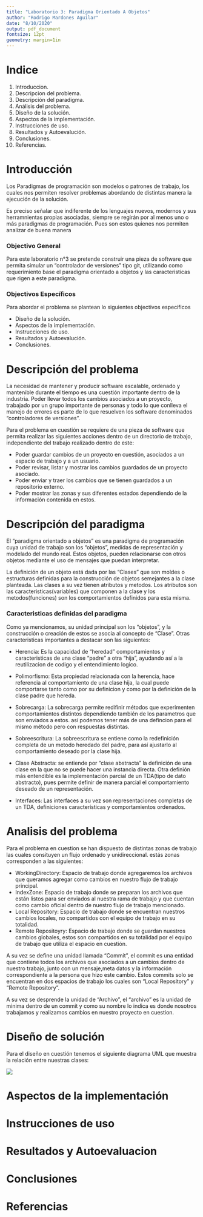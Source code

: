 ```yaml
---
title: "Laboratorio 3: Paradigma Orientado A Objetos"
author: "Rodrigo Mardones Aguilar"
date: "8/10/2020"
output: pdf_document
fontsize: 12pt
geometry: margin=1in
---
```



\newpage 

# Indice

1. Introduccion.
2. Descripcion del problema.
3. Descripción del paradigma.
4. Análisis del problema.
5. Diseño de la solución.
6. Aspectos de la implementación.
7. Instrucciones de uso.
7. Resultados y Autoevalución.
8. Conclusiones.
9. Referencias.


\newpage 

# Introducción

Los Paradigmas de programación son modelos o patrones de trabajo, los cuales nos permiten resolver problemas abordando de distintas manera la ejecución de la solución.

Es preciso señalar que indiferente de los lenguajes nuevos, modernos y sus herramnientas propias asociadas, siempre se regirán por al menos uno o más paradigmas de programación. Pues son estos quienes nos permiten analizar de buena manera 


### Objectivo General

Para este laboratorio n°3 se pretende construir una pieza de software que permita simular un "controlador de versiones" tipo git, utilizando como requerimiento base el paradigma orientado a objetos y las caracteristicas que rigen a este paradigma. 

### Objectivos Específicos

Para abordar el problema se plantean lo siguientes objectivos especificos

* Diseño de la solución.
* Aspectos de la implementación.
* Instrucciones de uso.
* Resultados y Autoevalución.
* Conclusiones.


\newpage

# Descripción del problema

La necesidad de mantener y producir software escalable, ordenado y mantenible durante el tiempo es una cuestión importante dentro de la industria. Poder llevar todos los cambios asociados a un proyecto, trabajado por un grupo importante de personas y todo lo que conlleva el manejo de errores es parte de lo que resuelven los software denominados "controladores de versiones".

Para el problema en cuestión se requiere de una pieza de software que permita realizar las siguientes acciones dentro de un directorio de trabajo, independiente del trabajo realizado dentro de este:

* Poder guardar cambios de un proyecto en cuestión, asociados a un espacio de trabajo y a un usuario.
* Poder revisar, listar y mostrar los cambios guardados de un proyecto asociado.
* Poder enviar y traer los cambios que se tienen guardados a un repositorio externo.
* Poder mostrar las zonas y sus diferentes estados dependiendo de la información contenida en estos.

\newpage

# Descripción del paradigma

El "paradigma orientado a objetos" es una paradigma de programación cuya unidad de trabajo son los "objetos", medidas de representación y modelado del mundo real. Estos objetos, pueden relacionarse con otros objetos mediante el uso de mensajes que puedan interpretar.

La definición de un objeto está dada por las "Clases" que son moldes o estructuras definidas para la construcción de objetos semejantes a la clase planteada. Las clases a su vez tienen atributos y metodos. Los atributos son las caracteristicas(variables) que componen a la clase y los metodos(funciones) son los comportamientos definidos para esta misma.

### Caracteristicas definidas del paradigma

Como ya mencionamos, su unidad principal son los "objetos", y la construcción o creación de estos se asocia al concepto de "Clase". Otras caracteristicas importantes a destacar son las siguientes:

* Herencia: Es la capacidad de "heredad" comportamientos y caracteristicas de una clase "padre" a otra "hija", ayudando así a la reutilizacion de codigo y el entendimiento logico.

* Polimorfismo: Esta propiedad relacionada con la herencia, hace referencia al comportamiento de una clase hija, la cual puede comportarse tanto como por su definicion y como por la definición de la clase padre que hereda.

* Sobrecarga: La sobrecarga permite redifinir métodos que experimenten comportamientos distintos dependiendo también de los parametros que son enviados a estos. así podemos tener más de una defincion para el mismo método pero con respuestas distintas.

* Sobreescritura: La sobreescritura se entiene como la redefinición completa de un metodo heredado del padre, para así ajustarlo al comportamiento deseado por la clase hija.

* Clase Abstracta: se entiende por "clase abstracta" la definición de una clase en la que no se puede hacer una instancia directa. Otra definión más entendible es la implementación parcial de un TDA(tipo de dato abstracto), pues permite definir de manera parcial el comportamiento deseado de un representación.

* Interfaces: Las interfaces a su vez son representaciones completas de un TDA, definiciones características y comportamientos ordenados. 

\newpage

# Analisis del problema

Para el problema en cuestion se han dispuesto de distintas zonas de trabajo las cuales consituyen un flujo ordenado y unidireccional. estás zonas corresponden a las siguientes:

* WorkingDirectory: Espacio de trabajo donde agregaremos los archivos que queramos agregar como cambios en nuestro flujo de trabajo principal.
* IndexZone: Espacio de trabajo donde se preparan los archivos que están listos para ser enviados al nuestra rama de trabajo y que cuentan como cambio oficial dentro de nuestro flujo de trabajo mencionado.
* Local Repository: Espacio de trabajo donde se encuentran nuestros cambios locales, no compartidos con el equipo de trabajo en su totalidad.
* Remote Repositoyry: Espacio de trabajo donde se guardan nuestros cambios globales, estos son compartidos en su totalidad por el equipo de trabajo que utiliza el espacio en cuestión.

A su vez se define una unidad llamada "Commit", el commit es una entidad que contiene todos los archivos que asociados a un cambios dentro de nuestro trabajo, junto con un mensaje,meta datos y la información correspondiente a la persona que hizo este cambio. Estos commits solo se encuentran en dos espacios de trabajo los cuales son "Local Repository" y "Remote Repository". 

A su vez se desprende la unidad de "Archivo", el "archivo" es la unidad de minima dentro de un commit y como su nombre lo indica es donde nosotros trabajamos y realizamos cambios en nuestro proyecto en cuestion.


\newpage

# Diseño de solución

Para el diseño en cuestión tenemos el siguiente diagrama UML que muestra la relación entre nuestras clases:

![](umlsolucion.png)

\newpage

# Aspectos de la implementación

\newpage

# Instrucciones de uso

\newpage

# Resultados y Autoevaluacion

\newpage

# Conclusiones

\newpage

# Referencias




